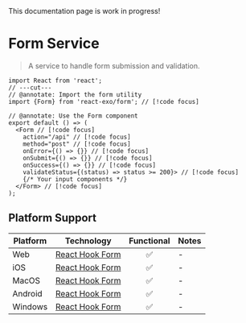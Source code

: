 
<Callout type="warning">
  This documentation page is work in progress!
</Callout>

# Form Service

> A service to handle form submission and validation.

```tsx twoslash
import React from 'react';
// ---cut---
// @annotate: Import the form utility
import {Form} from 'react-exo/form'; // [!code focus]

// @annotate: Use the Form component
export default () => (
  <Form // [!code focus]
    action="/api" // [!code focus]
    method="post" // [!code focus]
    onError={() => {}} // [!code focus]
    onSubmit={() => {}} // [!code focus]
    onSuccess={() => {}} // [!code focus]
    validateStatus={(status) => status >= 200}> // [!code focus]
    {/* Your input components */}
  </Form> // [!code focus]
);
```

## Platform Support

| Platform | Technology | Functional | Notes |
| -------- | ---------- | :--------: | ----- |
| Web | [React Hook Form](https://react-hook-form.com) | ✅ | - |
| iOS | [React Hook Form](https://react-hook-form.com) | ✅ | - |
| MacOS | [React Hook Form](https://react-hook-form.com) | ✅ | - |
| Android | [React Hook Form](https://react-hook-form.com) | ✅ | - |
| Windows | [React Hook Form](https://react-hook-form.com) | ✅ | - |
